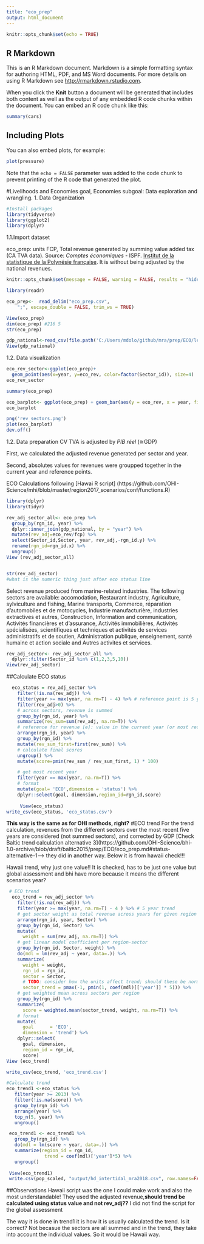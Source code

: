 ---
title: "eco_prep"
output: html_document
---

```{r setup, include=FALSE}
knitr::opts_chunk$set(echo = TRUE)
```

## R Markdown

This is an R Markdown document. Markdown is a simple formatting syntax for authoring HTML, PDF, and MS Word documents. For more details on using R Markdown see <http://rmarkdown.rstudio.com>.

When you click the **Knit** button a document will be generated that includes both content as well as the output of any embedded R code chunks within the document. You can embed an R code chunk like this:

```{r cars}
summary(cars)
```

## Including Plots

You can also embed plots, for example:

```{r pressure, echo=FALSE}
plot(pressure)
```

Note that the `echo = FALSE` parameter was added to the code chunk to prevent printing of the R code that generated the plot.

#Livelihoods and Economies goal, Economies subgoal: Data exploration and wrangling.
1. Data Organization

```{r , echo=FALSE}
#Install packages
library(tidyverse)
library(ggplot2)
library(dplyr)
````

  1.1.Import dataset

eco_prep: units FCP, Total revenue generated by summing value added tax (CA TVA data). Source: *Comptes économiques* - ISPF. [Institut de la statistique de la Polynésie française](http://www.ispf.pf/). It is without being adjusted by the national revenues.

```{r , echo=FALSE}
knitr::opts_chunk$set(message = FALSE, warning = FALSE, results = "hide")

library(readr)

eco_prep<-  read_delim("eco_prep.csv", 
    ";", escape_double = FALSE, trim_ws = TRUE)

View(eco_prep)
dim(eco_prep) #216 5
str(eco_prep)

gdp_national<-read_csv(file.path('C:/Users/mdolo/github/mra/prep/ECO/le_gdp.csv'))
View(gdp_national)

```

1.2. Data visualization
```{r , echo=FALSE}

eco_rev_sector<-ggplot(eco_prep)+
  geom_point(aes(x=year, y=eco_rev, color=factor(Sector_id)), size=4)
eco_rev_sector

summary(eco_prep)

eco_barplot<- ggplot(eco_prep) + geom_bar(aes(y = eco_rev, x = year, fill = factor(Sector_id), color=factor(Sector_id)),stat="identity")
eco_barplot

png('rev_sectors.png')
plot(eco_barplot)
dev.off()

````

1.2. Data preparation
CV TVA is adjusted by *PIB réel* (≅GDP)

First, we calculated the adjusted revenue generated per sector and year.

Second, absolutes values for revenues were groupped together in the current year and reference points.

ECO Calculations following [Hawai R script] (https://github.com/OHI-Science/mhi/blob/master/region2017_scenarios/conf/functions.R)

```{r , echo=FALSE}
library(dplyr)
library(tidyr)

rev_adj_sector_all<- eco_prep %>%
  group_by(rgn_id, year) %>%
  dplyr::inner_join(gdp_national, by = "year") %>% 
  mutate(rev_adj=eco_rev/fcp) %>% 
  select(Sector_id,Sector, year, rev_adj,-rgn_id.y) %>% 
  rename(rgn_id=rgn_id.x) %>%
  ungroup()
View (rev_adj_sector_all)


str(rev_adj_sector)
#what is the numeric thing just after eco status line

````


Select revenue produced from marine-related industries. 
The following sectors are available: accomodation, Restaurant industry, Agriculture, sylviculture and fishing, Marine transports, Commerce, réparation d'automobiles et de motocycles, Industrie manufacturière, industries extractives et autres, Construction, Information and communication, Activités financières et d'assurance, Activités immobilières, Activités spécialisées, scientifiques et techniques et activités de services administratifs et de soutien, Administration publique, enseignement, santé humaine et action sociale and Autres activites et services.



```{r  echo=FALSE}
rev_adj_sector<- rev_adj_sector_all %>%
  dplyr::filter(Sector_id %in% c(1,2,3,5,10))
View(rev_adj_sector)

````



##Calculate ECO status

```{r , echo=FALSE}
  eco_status = rev_adj_sector %>%
    filter(!is.na(rev_adj)) %>%
    filter(year >= max(year, na.rm=T) - 4) %>% # reference point is 5 years ago
    filter(rev_adj>0) %>%
    # across sectors, revenue is summed
    group_by(rgn_id, year) %>%
    summarize(rev_sum=sum(rev_adj, na.rm=T)) %>%
    # reference for revenue [e]: value in the current year (or most recent year) [c], relative to the value in a recent moving reference period [r] defined as 5 years prior to [c]
    arrange(rgn_id, year) %>%
    group_by(rgn_id) %>%
    mutate(rev_sum_first=first(rev_sum)) %>%
    # calculate final scores
    ungroup() %>%
    mutate(score=pmin(rev_sum / rev_sum_first, 1) * 100) 

    # get most recent year
    filter(year == max(year, na.rm=T)) %>%
    # format
    mutate(goal= 'ECO',dimension = 'status') %>%
    dplyr::select(goal, dimension,region_id=rgn_id,score)
  
     View(eco_status)
write_csv(eco_status, 'eco_status.csv')

```
  
**This way is the same as for OHI methods, right?**
#ECO trend
For the trend calculation, revenues from the different sectors over the most recent five years are considered (not summed sectors), and corrected by GDP
[Check Baltic trend calculation alternative 3](https://github.com/OHI-Science/bhi-1.0-archive/blob/draft/baltic2015/prep/ECO/eco_prep.md#status-alternative-1--> they did in another way.
Below it is from hawaii
check!!!

Hawaii trend, why just one value!! It is checked, has to be just one value but global assessment and bhi have more because it means the different scenarios year?

```{r, echo=FALSE}
 # ECO trend
  eco_trend = rev_adj_sector %>%
    filter(!is.na(rev_adj)) %>%
    filter(year >= max(year, na.rm=T) - 4 ) %>% # 5 year trend
    # get sector weight as total revenue across years for given region
    arrange(rgn_id, year, Sector) %>%
    group_by(rgn_id, Sector) %>%
    mutate(
      weight = sum(rev_adj, na.rm=T)) %>%
    # get linear model coefficient per region-sector
    group_by(rgn_id, Sector, weight) %>%
    do(mdl = lm(rev_adj ~ year, data=.)) %>%
    summarize(
      weight = weight,
      rgn_id = rgn_id,
      sector = Sector,
      # TODO: consider how the units affect trend; should these be normalized? cap per sector or later?
      sector_trend = pmax(-1, pmin(1, coef(mdl)[['year']] * 5))) %>%
    # get weighted mean across sectors per region
    group_by(rgn_id) %>%
    summarize(
      score = weighted.mean(sector_trend, weight, na.rm=T)) %>%
    # format
    mutate(
      goal      = 'ECO',
      dimension = 'trend') %>%
    dplyr::select(
      goal, dimension,
      region_id = rgn_id,
      score)
View (eco_trend)

write_csv(eco_trend, 'eco_trend.csv')

#Calculate trend
eco_trend1 <-eco_status %>%
   filter(year >= 2013) %>%
   filter(!is.na(score)) %>%
   group_by(rgn_id) %>%
   arrange(year) %>%
   top_n(5, year) %>%
   ungroup()

 eco_trend1 <- eco_trend1 %>%
   group_by(rgn_id) %>%
   do(mdl = lm(score ~ year, data=.)) %>%
   summarize(region_id = rgn_id,
              trend = coef(mdl)['year']*5) %>%
   ungroup()
 
 View(eco_trend1)
 write.csv(pop_scaled, "output/hd_intertidal_mra2018.csv", row.names=FALSE)

```

##Observations
Hawaii script was the one I could make work and also the most understandable!
They used the adjusted revenue,**should trend be calculated using status value and not rev_adj??**
I did not find the script for the global assessment

The way it is done in trend1 it is how it is usually calculated the trend. Is it correct? Not becasue the sectors are all summed and in the trend, they take into account the individual values. So it would be Hawaii way.
